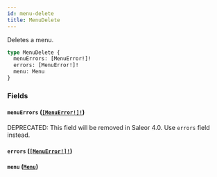 ```yaml
---
id: menu-delete
title: MenuDelete
---
```


Deletes a menu.

```graphql
type MenuDelete {
  menuErrors: [MenuError!]!
  errors: [MenuError!]!
  menu: Menu
}
```

### Fields

#### `menuErrors` ([`[MenuError!]!`](/docs/developer/api-reference/objects/menu-error))

<span class="badge badge--warning">DEPRECATED: This field will be removed in Saleor 4.0. Use `errors` field instead.</span>

#### `errors` ([`[MenuError!]!`](/docs/developer/api-reference/objects/menu-error))

#### `menu` ([`Menu`](/docs/developer/api-reference/objects/menu))
